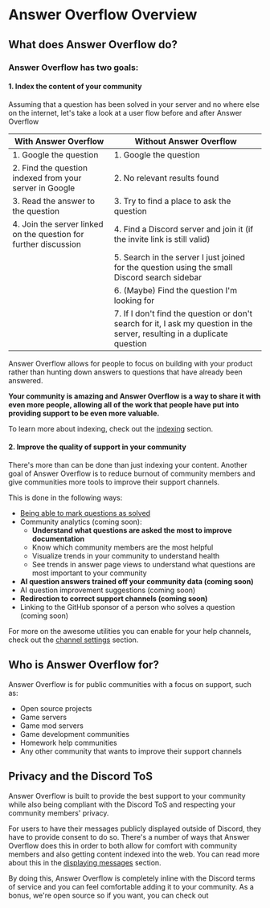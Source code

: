 # Answer Overflow Overview

## What does Answer Overflow do?

### Answer Overflow has two goals:

#### 1. Index the content of your community

Assuming that a question has been solved in your server and no where else on the internet, let's take a look at a user flow before and after Answer Overflow

| With Answer Overflow                                             | Without Answer Overflow                                                                                                    |
| ---------------------------------------------------------------- | -------------------------------------------------------------------------------------------------------------------------- |
| 1. Google the question                                           | 1. Google the question                                                                                                     |
| 2. Find the question indexed from your server in Google          | 2. No relevant results found                                                                                               |
| 3. Read the answer to the question                               | 3. Try to find a place to ask the question                                                                                 |
| 4. Join the server linked on the question for further discussion | 4. Find a Discord server and join it (if the invite link is still valid)                                                   |
|                                                                  | 5. Search in the server I just joined for the question using the small Discord search sidebar                              |
|                                                                  | 6. (Maybe) Find the question I'm looking for                                                                               |
|                                                                  | 7. If I don't find the question or don't search for it, I ask my question in the server, resulting in a duplicate question |

Answer Overflow allows for people to focus on building with your product rather than hunting down answers to questions that have already been answered.

**Your community is amazing and Answer Overflow is a way to share it with even more
people, allowing all of the work that people have put into providing support to be
even more valuable.**

To learn more about indexing, check out the [indexing](/channel-settings/indexing) section.

#### 2. Improve the quality of support in your community

There's more than can be done than just indexing your content. Another goal of Answer Overflow is to reduce burnout of community members and give communities more tools to improve their support channels.

This is done in the following ways:

- [Being able to mark questions as solved](/channel-settings/mark-solution)
- Community analytics (coming soon):
  - **Understand what questions are asked the most to improve documentation**
  - Know which community members are the most helpful
  - Visualize trends in your community to understand health
  - See trends in answer page views to understand what questions are most important to your community
- **AI question answers trained off your community data (coming soon)**
- AI question improvement suggestions (coming soon)
- **Redirection to correct support channels (coming soon)**
- Linking to the GitHub sponsor of a person who solves a question (coming soon)

For more on the awesome utilities you can enable for your help channels, check out the [channel settings](/channel-settings) section.

## Who is Answer Overflow for?

Answer Overflow is for public communities with a focus on support, such as:

- Open source projects
- Game servers
- Game mod servers
- Game development communities
- Homework help communities
- Any other community that wants to improve their support channels


## Privacy and the Discord ToS

Answer Overflow is built to provide the best support to your community while also being compliant with the Discord ToS and respecting your community members' privacy.

For users to have their messages publicly displayed outside of Discord, they have to provide consent to do so. There's a number of ways that Answer Overflow does this in order to both allow for comfort with community members and also getting content indexed into the web. You can read more about this in the [displaying messages](/user-settings/displaying-messages) section.

By doing this, Answer Overflow is completely inline with the Discord terms of service and you can feel comfortable adding it to your community. As a bonus, we're open source so if you want, you can check out <NextraStyledLink text="source code" href={GITHUB_LINK}/>

